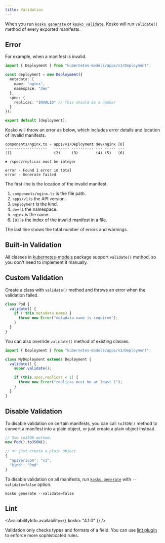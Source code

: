 ```yaml
---
title: Validation
---
```



When you run [`kosko generate`](../cli/generate.mdx) or [`kosko validate`](../cli/validate.md), Kosko will run `validate()` method of every exported manifests.

## Error

For example, when a manifest is invalid.

```ts ts2js
import { Deployment } from "kubernetes-models/apps/v1/Deployment";

const deployment = new Deployment({
  metadata: {
    name: "nginx",
    namespace: "dev"
  },
  spec: {
    replicas: "INVALID" // This should be a number
  }
});

export default [deployment];
```

Kosko will throw an error as below, which includes error details and location of invalid manifests.

```
components/nginx.ts - apps/v1/Deployment dev/nginx [0]
-------------------   ------- ---------- --- ----- ---
(1)                   (2)     (3)        (4) (5)   (6)

✖ /spec/replicas must be integer

error - Found 1 error in total
error - Generate failed
```

The first line is the location of the invalid manifest.

1. `components/nginx.ts` is the file path.
2. `apps/v1` is the API version.
3. `Deployment` is the kind.
4. `dev` is the namespace.
5. `nginx` is the name.
6. `[0]` is the index of the invalid manifest in a file.

The last line shows the total number of errors and warnings.

## Built-in Validation

All classes in [kubernetes-models](https://github.com/tommy351/kubernetes-models-ts) package support `validate()` method, so you don't need to implement it manually.

## Custom Validation

Create a class with `validate()` method and throws an error when the validation failed.

```ts ts2js
class Pod {
  validate() {
    if (!this.metadata.name) {
      throw new Error("metadata.name is required");
    }
  }
}
```

You can also override `validate()` method of existing classes.

```ts ts2js
import { Deployment } from "kubernetes-models/apps/v1/Deployment";

class MyDeployment extends Deployment {
  validate() {
    super.validate();

    if (this.spec.replicas < 1) {
      throw new Error("replicas must be at least 1");
    }
  }
}
```

## Disable Validation

To disable validation on certain manifests, you can call `toJSON()` method to convert a manifest into a plain object, or just create a plain object instead.

```ts
// Use toJSON method,
new Pod().toJSON();

// or just create a plain object.
{
  "apiVerison": "v1",
  "kind": "Pod"
}
```

To disable validation on all manifests, run [`kosko generate`](../cli/generate.mdx) with `--validate=false` option.

```shell
kosko generate --validate=false
```

## Lint

<AvailabilityInfo availability={{ kosko: "4.1.0" }} />

Validation only checks types and formats of a field. You can use [lint plugin](../plugins/lint/index.mdx) to enforce more sophisticated rules.
